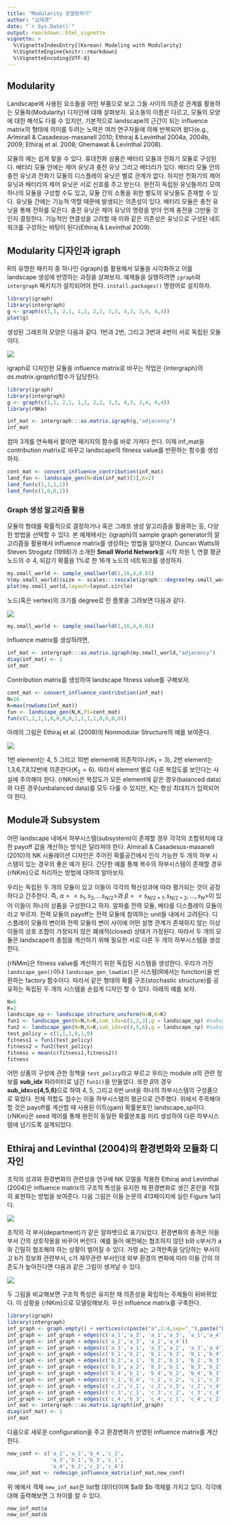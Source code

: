 ```yaml
---
title: "Modularity 모델링하기"
author: "김태경"
date: "`r Sys.Date()`"
output: rmarkdown::html_vignette
vignette: >
  %\VignetteIndexEntry{(Korean) Modeling with Modularity}
  %\VignetteEngine{knitr::rmarkdown}
  %\VignetteEncoding{UTF-8}
---
```


## Modularity

Landscape에 사용된 요소들을 어떤 부품으로 보고 그들 사이의 의존성 관계를 활용하는 모듈화(Modularity) 디자인에 대해 살펴보자. 요소들의 이름은 다르고, 모듈의 모양에 대한 해석도 다를 수 있지만, 기본적으로 landscape의 근간이 되는 influence matrix의 형태에 의미를 두려는 노력은 여러 연구자들에 의해 반복되어 왔다(e.g., Arlmirall & Casadesus-masanell 2010; Ethiraj & Levinthal 2004a, 2004b, 2009; Ethiraj et al. 2008; Ghemawat & Levinthal 2008).

모듈의 예는 쉽게 찾을 수 있다. 휴대전화 상품은 배터리 모듈과 전화기 모듈로 구성된다. 배터리 모듈 안에는 제어 유닛과 충전 유닛 그리고 배터리가 있다. 배터리 모듈 안의 충전 유닛과 전화기 모듈의 디스플레이 유닛은 별로 관계가 없다. 하지만 전화기의 제어 유닛과 배터리의 제어 유닛은 서로 신호를 주고 받는다. 완전히 독립된 유닛들끼리 모여 하나의 모듈을 구성할 수도 있고, 모듈 간의 소통을 위한 별도의 유닛들도 존재할 수 있다. 유닛들 간에는 기능적 역할 때문에 발생되는 의존성이 있다. 배터리 모듈은 충전 유닛을 통해 전하를 모은다. 충전 유닛은 제어 유닛의 명령을 받아 언제 충전을 그만둘 것인지 결정한다. 기능적인 연결성을 고려할 때 이와 같은 의존성은 유닛으로 구성된 네트워크를 구성하는 바탕이 된다(Ethiraj & Levinthal 2009).

## Modularity 디자인과 igraph

R의 유명한 패키지 중 하나인 {igraph}를 활용해서 모듈을 시각화하고 이를 landscape 생성에 반영하는 과정을 살펴보자. 예제들을 실행하려면 ``igraph``와 ``intergraph`` 패키지가 설치되어야 한다. ``install.packages()`` 명령어로 설치하자.

```r
library(igraph)
library(intergraph)
g <- graph(c(1,1, 2,1, 1,2, 2,2, 3,3, 4,3, 3,4, 4,4))
plot(g)
```

생성된 그래프의 모양은 다음과 같다. 1번과 2번, 그리고 3번과 4번이 서로 독립된 모듈이다.

![](module_igraph.png)

igraph로 디자인한 모듈을 influence matrix로 바꾸는 작업은 {intergraph}의 *as.matrix.igraph()*함수가 담당한다.

```r
library(igraph)
library(intergraph)
g <- graph(c(1,1, 2,1, 1,2, 2,2, 3,3, 4,3, 3,4, 4,4))
library(rNKm)
```

```r
inf_mat <- intergraph:::as.matrix.igraph(g,"adjacency")
inf_mat
```

컴마 3개를 연속해서 붙이면 패키지의 함수를 바로 가져다 쓴다. 이제 inf_mat을 contribution matrix로 바꾸고 landscape의 fitness value를 반환하는 함수를 생성하자.

```r
cont_mat <- convert_influence_contribution(inf_mat)
land_fun <- landscape_gen(N=dim(inf_mat)[1],K=2)
land_fun(c(1,1,1,1))
land_fun(c(1,0,0,1))
```

### Graph 생성 알고리즘 활용

모듈의 형태를 확률적으로 결정하거나 혹은 그래프 생성 알고리즘을 활용하는 등, 다양한 방법을 선택할 수 있다. 본 예제에서는 {igraph}의 sample graph generator의 알고리즘을 활용해서 influence matrix를 생성하는 방법을 알아본다. Duncan Watts와 Steven Strogatz (1998)가 소개한 **Small World Network**를 시작 차원 1, 연결 평균 노드의 수 4, 되감기 확률을 1%로 한 16개 노드의 네트워크를 생성하자. 

```r
my.small_world <- sample_smallworld(1,16,4,0.01)
V(my.small_world)$size <- scales:::rescale(igraph:::degree(my.small_world),c(5,20))
plot(my.small_world,layout=layout.circle)
``` 

노드(혹은 vertex)의 크기를 degree로 한 플롯을 그려보면 다음과 같다.

![](small_world_network.png)

```r
my.small_world <- sample_smallworld(1,16,4,0.01)
```

Influence matrix를 생성하려면,

```r
inf_mat <- intergraph:::as.matrix.igraph(my.small_world,"adjacency")
diag(inf_mat) <- 1
inf_mat
```

Contribution matrix를 생성하여 landscape fitness value를 구해보자.

```r
cont_mat <- convert_influence_contribution(inf_mat)
N=16
K=max(rowSums(inf_mat))
fun <- landscape_gen(N,K,PI=cont_mat)
fun(c(1,1,1,1,0,0,0,0,1,1,1,1,0,0,0,0))
```

아래의 그림은 Ethiraj et al. (2008)의 Nonmodular Structure의 예를 보여준다.

![](ethiraj_2008_a.png)

1번 element는 4, 5 그리고 10번 element에 의존적이나($K_1=3$), 2번 element는 1,3,6,7,8,12번에 의존한다($K_2=6$). 따라서 element 별로 다른 복잡도를 보인다는 사실에 주의해야 한다. {rNKm}은 복잡도가 모든 element에 같은 경우(balanced data)와 다른 경우(unbalanced data)를 모두 다룰 수 있지만, K는 항상 최대치가 입력되어야 한다.

## Module과 Subsystem

어떤 landscape 내에서 하부시스템(subsystem)이 존재할 경우 각각의 조합위치에 대한 payoff 값을 계산하는 방식은 달라져야 한다. Almirall & Casadesus-masanell (2010)의 NK 시뮬레이션 디자인은 주어진 확률공간에서 인식 가능한 두 개의 하부 시스템이 있는 경우의 좋은 예가 된다. 간단한 예를 통해 복수의 하부시스템이 존재할 경우 {rNKm}으로 처리하는 방법에 대하여 알아보자.

우리는 독립된 두 개의 모듈이 있고 이들이 각각의 혁신성과에 따라 평가되는 것이 공정하다고 간주한다. 즉, $\alpha=<s_1,s_2,...s_{N/2}>$과 $\beta=<s_{N/2+1},s_{N/2+2},\dots,s_N>$이 있어 이들이 하나의 상품을 구성한다고 하자. 알파를 전력 모듈, 베타를 디스플레이 모듈이라고 부르자. 전력 모듈의 payoff는 전력 모듈에 참여하는 unit들 내에서 고려된다. 디스플레이 모듈의 변이와 전력 모듈의 변이 사이에 어떤 설명 관계가 존재하지 않는 이상 이들의 상호 조합이 가정되지 않은 폐쇄적(closed) 상태가 가정된다. 따라서 두 개의 모듈은 landscape의 총점을 계산하기 위해 필요한 서로 다른 두 개의 하부시스템을 생성한다. 

{rNMm}은 fitness value를 계산하기 위한 독립된 시스템을 생성한다. 우리가 가진 ``landscape_gen()``이나 ``landscape_gen_lowdim()``은 시스템(R에서는 function)을 반환하는 factory 함수이다. 따라서 같은 형태의 확률 구조(stochastic structure)를 공유하는 독립된 두 개의 시스템을 손쉽게 디자인 할 수 있다. 아래의 예를 보자.

```r
N=6
K=2
landscape_sp <- landscape_structure_uniform(N=N,K=K)
fun1 <- landscape_gen(N=N,K=K,sub_idx=c(1,2,3),g = landscape_sp) #subsystem for alpha
fun2 <- landscape_gen(N=N,K=K,sub_idx=c(4,5,6),g = landscape_sp) #subsystem for beta
test_policy = c(1,1,1,0,1,0)
fitness1 = fun1(test_policy)
fitness2 = fun2(test_policy)
fitness = mean(c(fitness1,fitness2))
fitness
```

어떤 상품의 구성에 관한 정책을 ``test_policy``라고 부르고 우리는 module $\alpha$의 관련 정보를 **sub_idx** 파라미터로 넘긴 ``fun1()``을 만들었다. 또한 $\beta$의 경우 **sub_idx=c(4,5,6)**으로 하여 4, 5, 그리고 6번 unit을 하나의 하부시스템의 구성품으로 묶었다. 전체 적합도 점수는 이들 하부시스템의 평균으로 간주했다. 위에서 주목해야 할 것은 payoff를 계산할 때 사용된 이득(gain) 확률분포인 landscape_sp이다. {rNKm}은 seed 제어를 통해 완전히 동일한 확률분포를 미리 생성하여 다른 하부시스템에 넘기도록 설계되었다. 

## Ethiraj and Levinthal (2004)의 환경변화와 모듈화 디자인

조직의 성과와 환경변화의 관련성을 연구에 NK 모델을 적용한 Ethiraj and Levinthal (2004)은 influence matrix의 구조적 특성을 유지한 채 환경변화로 생긴 혼란을 적절히 표현하는 방법을 보여준다. 다음 그림은 이들 논문의 413페이지에 실린 Figure 1a이다.

![](ethiraj_2004_f1a.png)

조직의 각 부서(department)가 같은 알파벳으로 표기되었다. 환경변화의 충격은 이들 부서 간의 상호작용을 바꾸어 버린다. 예를 들어 예전에는 협조하지 않던 b와 c부서가 a와 긴밀히 협조해야 하는 상황이 벌어질 수 있다. 가령 a는 고객만족을 담당하는 부서이고 b가 정보화 관련부서, c가 재무관련 부서인데 외부 환경의 변화에 따라 이들 간의 의존도가 높아진다면 다음과 같은 그림이 생겨날 수 있다.

![](ethiraj_2004_f1e.png)

두 그림을 비교해보면 구조적 특성은 유지한 채 의존성을 확립하는 주체들이 뒤바뀌었다. 이 상황을 {rNKm}으로 모델링해보자. 우선 influence matrix를 구축한다.

```r
library(igraph)
library(intergraph)
inf_graph <- graph.empty() + vertices(c(paste("a",1:4,sep="_"),paste("b",1:4,sep="_"),paste("c",1:4,sep="_")))
inf_graph <- inf_graph + edges(c('a_1','a_2', 'a_1','a_3', 'a_1','a_4'))
inf_graph <- inf_graph + edges(c('a_2','a_3', 'a_2','a_4'))
inf_graph <- inf_graph + edges(c('a_3','a_1', 'a_3','a_2', 'a_3','a_4'))
inf_graph <- inf_graph + edges(c('b_1','b_2', 'b_1','b_3', 'b_1','b_4'))
inf_graph <- inf_graph + edges(c('b_2','a_1', 'b_2','b_1', 'b_2','b_3', 'b_2','b_4'))
inf_graph <- inf_graph + edges(c('b_3','a_2', 'b_3','b_1', 'b_3','b_2', 'b_3','b_4'))
inf_graph <- inf_graph + edges(c('b_4','b_1', 'b_4','b_2', 'b_4','b_3'))
inf_graph <- inf_graph + edges(c('c_1','b_4', 'c_1','c_2', 'c_1','c_3', 'c_1','c_4'))
inf_graph <- inf_graph + edges(c('c_2','c_1', 'c_2','c_3', 'c_2','c_4'))
inf_graph <- inf_graph + edges(c('c_3','c_1', 'c_3','c_2', 'c_3','c_4'))
inf_graph <- inf_graph + edges(c('c_4','b_3', 'c_4','c_1', 'c_4','c_2', 'c_4','c_3'))
inf_mat <- intergraph:::as.matrix.igraph(inf_graph)
diag(inf_mat) <- 1
inf_mat
```

다음으로 새로운 configuration을 주고 환경변화가 반영된 influence matrix를 계산한다.

```r
new_conf <- c('a_1','a_2','b_4','c_2',
              'a_3','b_1','b_3','c_1',
              'a_4','b_2','c_3','c_4')
new_inf_mat <- redesign_influence_matrix(inf_mat,new_conf)
```

위 예에서 객체 ``new_inf_mat``은 list형 데이터이며 $a와 $b 객체를 가지고 있다. 각각에 대해 출력해보면 그 차이를 알 수 있다.

```r
new_inf_mat$a
new_inf_mat$b
```

